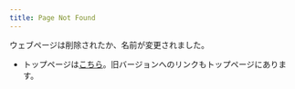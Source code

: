 ```yaml
---
title: Page Not Found
---
```


ウェブページは削除されたか、名前が変更されました。

- トップページは[こちら](index.html)。旧バージョンへのリンクもトップページにあります。
